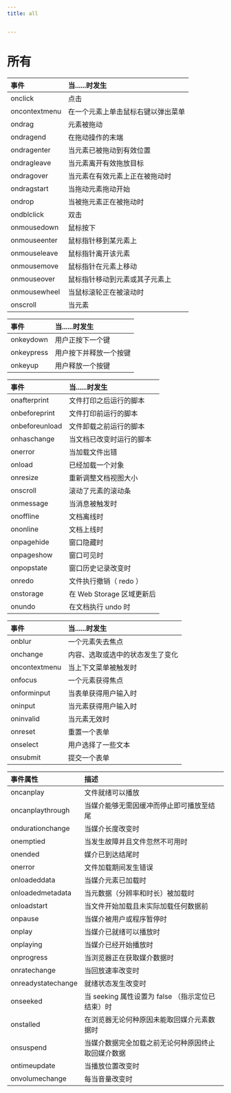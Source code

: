 ```yaml
---
title: all


---
```


# 所有

| 事件          | 当......时发生                     |
| :------------ | :--------------------------------- |
| onclick       | 点击                               |
| oncontextmenu | 在一个元素上单击鼠标右键以弹出菜单 |
| ondrag        | 元素被拖动                         |
| ondragend     | 在拖动操作的末端                   |
| ondragenter   | 当元素已被拖动到有效位置           |
| ondragleave   | 当元素离开有效拖放目标             |
| ondragover    | 当元素在有效元素上正在被拖动时     |
| ondragstart   | 当拖动元素拖动开始                 |
| ondrop        | 当被拖元素正在被拖动时             |
| ondblclick    | 双击                               |
| onmousedown   | 鼠标按下                           |
| onmouseenter  | 鼠标指针移到某元素上               |
| onmouseleave  | 鼠标指针离开该元素                 |
| onmousemove   | 鼠标指针在元素上移动               |
| onmouseover   | 鼠标指针移动到元素或其子元素上     |
| onmousewheel  | 当鼠标滚轮正在被滚动时             |
| onscroll      | 当元素                             |

| 事件       | 当......时发生         |
| :--------- | :--------------------- |
| onkeydown  | 用户正按下一个键       |
| onkeypress | 用户按下并释放一个按键 |
| onkeyup    | 用户释放一个按键       |

| 事件           | 当......时发生            |
| :------------- | :------------------------ |
| onafterprint   | 文件打印之后运行的脚本    |
| onbeforeprint  | 文件打印前运行的脚本      |
| onbeforeunload | 文件卸载之前运行的脚本    |
| onhaschange    | 当文档已改变时运行的脚本  |
| onerror        | 当加载文件出错            |
| onload         | 已经加载一个对象          |
| onresize       | 重新调整文档视图大小      |
| onscroll       | 滚动了元素的滚动条        |
| onmessage      | 当消息被触发时            |
| onoffline      | 文档离线时                |
| ononline       | 文档上线时                |
| onpagehide     | 窗口隐藏时                |
| onpageshow     | 窗口可见时                |
| onpopstate     | 窗口历史记录改变时        |
| onredo         | 文件执行撤销（ redo ）    |
| onstorage      | 在 Web Storage 区域更新后 |
| onundo         | 在文档执行 undo 时        |

| 事件          | 当......时发生                   |
| :------------ | :------------------------------- |
| onblur        | 一个元素失去焦点                 |
| onchange      | 内容、选取或选中的状态发生了变化 |
| oncontextmenu | 当上下文菜单被触发时             |
| onfocus       | 一个元素获得焦点                 |
| onforminput   | 当表单获得用户输入时             |
| oninput       | 当元素获得用户输入时             |
| oninvalid     | 当元素无效时                     |
| onreset       | 重置一个表单                     |
| onselect      | 用户选择了一些文本               |
| onsubmit      | 提交一个表单                     |

| 事件属性           | 描述                                               |
| :----------------- | :------------------------------------------------- |
| oncanplay          | 文件就绪可以播放                                   |
| oncanplaythrough   | 当媒介能够无需因缓冲而停止即可播放至结尾           |
| ondurationchange   | 当媒介长度改变时                                   |
| onemptied          | 当发生故障并且文件忽然不可用时                     |
| onended            | 媒介已到达结尾时                                   |
| onerror            | 文件加载期间发生错误                               |
| onloadeddata       | 当媒介元素已加载时                                 |
| onloadedmetadata   | 当元数据（分辨率和时长）被加载时                   |
| onloadstart        | 当文件开始加载且未实际加载任何数据前               |
| onpause            | 当媒介被用户或程序暂停时                           |
| onplay             | 当媒介已就绪可以播放时                             |
| onplaying          | 当媒介已经开始播放时                               |
| onprogress         | 当浏览器正在获取媒介数据时                         |
| onratechange       | 当回放速率改变时                                   |
| onreadystatechange | 就绪状态发生改变时                                 |
| onseeked           | 当 seeking 属性设置为 false （指示定位已结束）时   |
| onstalled          | 在浏览器无论何种原因未能取回媒介元素数据时         |
| onsuspend          | 当媒介数据完全加载之前无论何种原因终止取回媒介数据 |
| ontimeupdate       | 当播放位置改变时                                   |
| onvolumechange     | 每当音量改变时                                     |

            